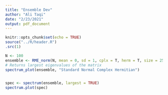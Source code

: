 ```yaml
---
title: "Ensemble Dev"
author: "Ali Taqi"
date: "2/23/2021"
output: pdf_document
---
```


```r
knitr::opts_chunk$set(echo = TRUE)
source("../R/header.R")
.src(1)
```

```r
N <- 100
ensemble <- RME_norm(N, mean = 0, sd = 1, cplx = T, herm = T, size = 250)
# Returns largest eigenvalues of the matrix
spectrum_plot(ensemble, "Standard Normal Complex Hermitian")
```

```r

```


```r
spec <- spectrum(ensemble, largest = TRUE)
spectrum.plot(spec)
```



